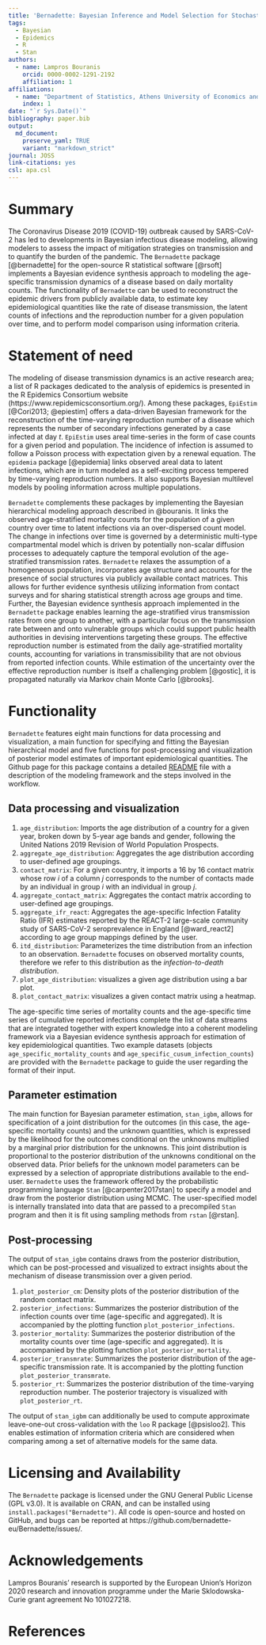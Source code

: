 ```yaml
---
title: 'Bernadette: Bayesian Inference and Model Selection for Stochastic Epidemics in R'
tags:
  - Bayesian
  - Epidemics
  - R
  - Stan
authors:
  - name: Lampros Bouranis
    orcid: 0000-0002-1291-2192
    affiliation: 1
affiliations:
  - name: "Department of Statistics, Athens University of Economics and Business, Athens, Greece"
    index: 1
date: "`r Sys.Date()`"
bibliography: paper.bib
output:
  md_document:
    preserve_yaml: TRUE
    variant: "markdown_strict"
journal: JOSS
link-citations: yes
csl: apa.csl
---
```


# Summary

The Coronavirus Disease 2019 (COVID-19) outbreak caused by SARS-CoV-2 has led to developments in Bayesian infectious disease modeling, allowing modelers to assess the impact of mitigation strategies on transmission and to quantify the burden of the pandemic. 
The `Bernadette` package [@bernadette] for the open-source R statistical software [@rsoft] implements a Bayesian evidence synthesis approach to modeling the age-specific transmission dynamics of a disease based on daily mortality counts. 
The functionality of `Bernadette` can be used to reconstruct the epidemic drivers from publicly available data, to estimate key epidemiological quantities like the rate of disease transmission, the latent counts of infections and the reproduction number for a given population over time, and to perform model comparison using information criteria.
 
# Statement of need

The modeling of disease transmission dynamics is an active research area; a list of R packages dedicated to the analysis of epidemics is presented in the R Epidemics Consortium website (https://www.repidemicsconsortium.org/). 
Among these packages, `EpiEstim` [@Cori2013; @epiestim] offers a data-driven Bayesian framework for the reconstruction of the time-varying reproduction number of a disease which represents the number of secondary infections generated by a case infected at day $t$. `EpiEstim` uses areal time-series in the form of case counts for a given period and population. 
The incidence of infection is assumed to follow a Poisson process with expectation given by a renewal equation.
The `epidemia` package [@epidemia] links observed areal data to latent infections, which are in turn modeled as a self-exciting process tempered by time-varying reproduction numbers. 
It also supports Bayesian multilevel models by pooling information across multiple populations.

`Bernadette` complements these packages by implementing the Bayesian hierarchical modeling approach described in @bouranis. It links the observed age-stratified mortality counts for the population of a given country over time to latent infections via an over-dispersed count model.
The change in infections over time is governed by a deterministic multi-type compartmental model which is driven by potentially non-scalar diffusion processes to adequately capture the temporal evolution of the age-stratified transmission rates. 
`Bernadette` relaxes the assumption of a homogeneous population, incorporates age structure and accounts for the presence of social structures via publicly available contact matrices. 
This allows for further evidence synthesis utilizing information from contact surveys and for sharing statistical strength across age groups and time.
Further, the Bayesian evidence synthesis approach implemented in the `Bernadette` package enables learning the age-stratified virus transmission rates from one group to another, with a particular focus on the transmission rate between and onto vulnerable groups which could support public health authorities in devising interventions targeting these groups.
The effective reproduction number is estimated from the daily age-stratified mortality counts, accounting for variations in transmissibility that are not obvious from reported infection counts. While estimation of the uncertainty over the effective reproduction number is itself a challenging problem [@gostic], it is propagated naturally via Markov chain Monte Carlo [@brooks].

# Functionality

`Bernadette` features eight main functions for data processing and visualization, a main function for specifying and fitting the Bayesian hierarchical model and five functions for post-processing and visualization of posterior model estimates of important epidemiological quantities. 
The Github page for this package contains a detailed [README](https://github.com/bernadette-eu/Bernadette/blob/master/README.md) file with a description of the modeling framework and the steps involved in the workflow.

## Data processing and visualization

1. `age_distribution`: Imports the age distribution of a country for a given year, broken down by 5-year age bands and gender, following the United Nations 2019 Revision of World Population Prospects.
2. `aggregate_age_distribution`: Aggregates the age distribution according to user-defined age groupings.
3. `contact_matrix`: For a given country, it imports a 16 by 16 contact matrix whose row $i$ of a column $j$ corresponds to the number of contacts made by an individual in group $i$ with an individual in group $j$.
4. `aggregate_contact_matrix`: Aggregates the contact matrix according to user-defined age groupings.
5. `aggregate_ifr_react`: Aggregates the age-specific Infection Fatality Ratio (IFR) estimates reported by the REACT-2 large-scale community study of SARS-CoV-2 seroprevalence in England [@ward_react2] according to age group mappings defined by the user.
6. `itd_distribution`: Parameterizes the time distribution from an infection to an observation. `Bernadette` focuses on observed mortality counts, therefore we refer to this distribution as the _infection-to-death distribution_.
7. `plot_age_distribution`: visualizes a given age distribution using a bar plot.
8. `plot_contact_matrix`: visualizes a given contact matrix using a heatmap.

The age-specific time series of mortality counts and the age-specific time series of cumulative reported infections complete the list of data streams that are integrated together with expert knowledge into a coherent modeling framework via a Bayesian evidence synthesis approach for estimation of key epidemiological quantities. 
Two example datasets (objects `age_specific_mortality_counts` and `age_specific_cusum_infection_counts`) are provided with the `Bernadette` package to guide the user regarding the format of their input. 

## Parameter estimation

The main function for Bayesian parameter estimation, `stan_igbm`, allows for specification of a joint distribution for the outcomes (in this case, the age-specific mortality counts) and the unknown quantities, which is expressed by the likelihood for the outcomes conditional on the unknowns multiplied by a marginal prior distribution for the unknowns. 
This joint distribution is proportional to the posterior distribution of the unknowns conditional on the observed data.
Prior beliefs for the unknown model parameters can be expressed by a selection of appropriate distributions available to the end-user.
`Bernadette` uses the framework offered by the probabilistic programming language `Stan` [@carpenter2017stan] to specify a model and draw from the posterior distribution using MCMC.
The user-specified model is internally translated into data that are passed to a precompiled `Stan` program and then it is fit using sampling methods from `rstan` [@rstan].

## Post-processing

The output of `stan_igbm` contains draws from the posterior distribution, which can be post-processed and visualized to extract insights about the mechanism of disease transmission over a given period.

1. `plot_posterior_cm`: Density plots of the posterior distribution of the random contact matrix.
2. `posterior_infections`: Summarizes the posterior distribution of the infection counts over time (age-specific and aggregated). It is accompanied by the plotting function `plot_posterior_infections`.
3. `posterior_mortality`: Summarizes the posterior distribution of the mortality counts over time (age-specific and aggregated). It is accompanied by the plotting function `plot_posterior_mortality`.
4. `posterior_transmrate`: Summarizes the posterior distribution of the age-specific transmission rate. It is accompanied by the plotting function `plot_posterior_transmrate`.
5. `posterior_rt`: Summarizes the posterior distribution of the time-varying reproduction number. The posterior trajectory is visualized with `plot_posterior_rt`.

The output of `stan_igbm` can additionally be used to compute approximate leave-one-out cross-validation with the `loo` R package [@psisloo2]. This enables estimation of information criteria which are considered when comparing among a set of alternative models for the same data.

# Licensing and Availability

The `Bernadette` package is licensed under the GNU General Public License (GPL v3.0). It is available on CRAN, and can be installed using `install.packages("Bernadette")`. All code is open-source and hosted on GitHub, and bugs can be reported at https://github.com/bernadette-eu/Bernadette/issues/.

# Acknowledgements

Lampros Bouranis’ research is supported by the European Union’s Horizon 2020 research and innovation programme under the Marie Sklodowska-Curie grant agreement No 101027218.

# References
